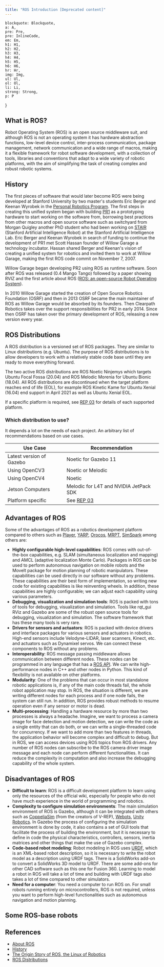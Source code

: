```yaml
---
title: "ROS Introduction [Deprecated content]"
---
```


    blockquote: Blockquote,
    a: A,
    pre: Pre,
    pre: InlineCode,
    em: Em,
    h1: H1,
    h2: H2,
    h3: H3,
    h4: H4,
    h5: H5,
    h6: H6,
    hr: Hr,
    img: Img,
    ul: Ul,
    ol: Ol,
    li: Li,
    strong: Strong,
    p: P
}

## What is ROS?

Robot Operating System (ROS) is an open source middleware suit, and although ROS is not an operating system it has hardware abstraction functions, low-level device control, inter-process communication, package management, network communication and a wide range of macros, making it a flexible framework for robot software development, with a collection of tools, libraries and conventions that adapt to a wide variety of robotic platforms, with the aim of simplifying the task of creating complex and robust robotic systems.

## History

The first pieces of software that would later become ROS were being developed at Stanford University by two master's students Eric Berger and Keenan Wyrobek in the [Personal Robotics Program](http://personalrobotics.stanford.edu/). The first steps in creating this unified system began with building [PR1](http://personalrobotics.stanford.edu/ICRA-2008-kaw-v17.pdf) as a prototyping hardware to start working on the software from, borrowing best practices from other macros and open source software such as switchyard from Morgan Quigley another PhD student who had been working on [STAIR](http://stair.stanford.edu/index.php) (Stanford Artificial Intelligence Robot) at the Stanford Artificial Intelligence Lab. Eric Berger and Keenan Wyrobek in search of funding to continue the development of PR1 met Scott Hassan founder of Willow Garage a technology incubator. Hassan shared Berger and Keenan's vision of creating a unified system for robotics and invited them to work at Willow Garage, making the first ROS code commit on November 7, 2007.

Willow Garage began developing PR2 using ROS as runtime software. Soon after ROS was released (0.4 Mango Tango) followed by a paper showing RVIZ and the first article about ROS ([ROS: an open-source Robot Operating System](http://www.robotics.stanford.edu/~ang/papers/icraoss09-ROS.pdf)).

In 2010 Willow Garage started the creation of Open Source Robotics Foundation (OSRF) and then in 2013 OSRF became the main maintainer of ROS as Willow Garage would be absorbed by its founders. Then Clearpath Robotics takes over the support responsibilities for PR2 in early 2014. Since then OSRF has taken over the primary development of ROS, releasing a new version every year.

## ROS Distributions

A ROS distribution is a versioned set of ROS packages. They are similar to Linux distributions (e.g. Ubuntu). The purpose of ROS distributions is to allow developers to work with a relatively stable code base until they are ready to move everything forward.

The two active ROS distributions are ROS Noetic Ninjemys which targets Ubuntu Focal Fossa (20.04) and ROS Melodic Morenia for Ubuntu Bionic (18.04). All ROS distributions are discontinued when the target platform reaches end of life (EOL), for example ROS Kinetic Kame for Ubuntu Xenial (16.04) end support in April 2021 as well as Ubuntu Xenial EOL.

If a specific platform is required, see [REP 03](https://www.ros.org/reps/rep-0003.html) for details of each supported platform.

### Which distribution to use?

It depends a lot on the needs of each project. An arbitrary list of recommendations based on use cases.

|Use Case|Recommendation|
|---|---|
|Latest version of Gazebo| Noetic for Gazebo 11|
|Using OpenCV3| Noetic or Melodic|
|Using OpenCV4| Noetic|
|Jetson Computers| Melodic for L4T and NVIDIA JetPack SDK|
|Platform specific| See [REP 03](https://www.ros.org/reps/rep-0003.html)|

## Advantages of ROS

Some of the advantages of ROS as a robotics development platform compared to others such as [Player](http://playerstage.sourceforge.net/), [YARP](https://www.yarp.it/), [Orocos](https://www.orocos.org/), [MRPT](https://www.mrpt.org/), [SimSpark](http://simspark.sourceforge.net/) among others are:

* **Highly configurable high-level capabilities**: ROS comes with out-of-the-box capabilities, e.g. SLAM (simultaneous localization and mapping) and AMCL (adaptive localization Monte Carlo). Packages in ROS can be used to perform autonomous navigation on mobile robots and the MoveIt package for motion planning of robotic manipulators. These capabilities can be used directly in our software without any problems. These capabilities are their best form of implementation, so writing new code for existing capabilities is like reinventing wheels. In addition, these capabilities are highly configurable; we can adjust each capability using various parameters.
* **Debugging, visualization and simulation tools**: ROS is packed with tons of tools for debugging, visualization and simulation. Tools like rqt_gui RViz and Gazebo are some of the robust open source tools for debugging, visualization and simulation. The software framework that has these many tools is very rare.
* **Drivers for sensors and actuators**: ROS is packed with device drivers and interface packages for various sensors and actuators in robotics. High-end sensors include Velodyne-LIDAR, laser scanners, Kinect, etc. and actuators such as Dynamixel servos. We can connect these components to ROS without any problems.
* **Interoperability**: ROS message passing middleware allows communication between different nodes. These nodes can be programmed in any language that has a [ROS API](http://wiki.ros.org/APIs). We can write high-performance nodes in C++ and other nodes in Python. This kind of flexibility is not available on other platforms.
* **Modularity**: One of the problems that can occur in most standalone robotic applications is, if any of the main code threads fail, the whole robot application may stop. In ROS, the situation is different, we are writing different nodes for each process and if one node fails, the system can still run. In addition, ROS provides robust methods to resume operation even if any sensor or motor is dead.
* **Multi-processing**: Handling a hardware resource by more than two processes is always a headache. Imagine, we want to process a camera image for face detection and motion detection, we can write the code as a single entity that can do both, or we can write a single-threaded code for concurrency. If we want to add more than two features in threads, the application behavior will become complex and difficult to debug. But in ROS, we can access devices using ROS topics from ROS drivers. Any number of ROS nodes can subscribe to the ROS camera driver image message and each node can perform different functionalities. It can reduce the complexity in computation and also increase the debugging capability of the whole system.

## Disadvantages of ROS

* **Difficult to learn**: ROS is a difficult development platform to learn using only the resources of the official wiki, especially for people who do not have much experience in the world of programming and robotics.
* **Complexity to configure simulation environments**: The main simulation environment of ROS is Gazebo, although it can be integrated with others such as [CoppeliaSim](https://www.coppeliarobotics.com/) (from the creators of V-REP), [Webots](https://www.cyberbotics.com/), [Unity Robotics](https://github.com/Unity-Technologies/Unity-Robotics-Hub). In Gazebo the process of configuring the simulation environment is done by code, it also contains a set of GUI tools that facilitate the process of building the environment, but it is necessary to define in code the physical characteristics, controllers, sensors, inertia matrices and other things that make the use of Gazebo complex.
* **Code-based robot modeling**: Robot modeling in ROS uses [URDF](http://wiki.ros.org/urdf), which is an XML-based robot description, so it is necessary to write the robot model as a description using URDF tags. There is a SolidWorks add-on to convert a SolidWorks 3D model to URDF. There are some add-ons for other CAD software such as this one for Fusion 360. Learning to model a robot in ROS will take a lot of time and building with URDF tags also takes a lot of time compared to other simulators.
* **Need for a computer**: You need a computer to run ROS on. For small robots running entirely on microcontrollers, ROS is not required, unless you want to perform high-level functionalities such as autonomous navigation and motion planning.

## Some ROS-base robots

## References

- [About ROS](https://www.ros.org/about-ros/)
- [History](https://www.ros.org/history/)
- [The Origin Story of ROS, the Linux of Robotics](https://spectrum.ieee.org/automaton/robotics/robotics-software/the-origin-story-of-ros-the-linux-of-robotics)
- [ROS Distributions](http://wiki.ros.org/Distributions)
